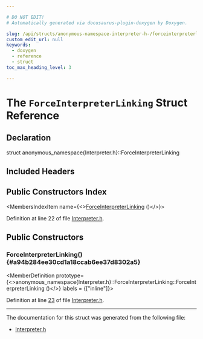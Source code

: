 ```yaml
---

# DO NOT EDIT!
# Automatically generated via docusaurus-plugin-doxygen by Doxygen.

slug: /api/structs/anonymous-namespace-interpreter-h-/forceinterpreterlinking
custom_edit_url: null
keywords:
  - doxygen
  - reference
  - struct
toc_max_heading_level: 3

---
```





# The `ForceInterpreterLinking` Struct Reference

<DoxygenPage pluginConfig={pluginConfig}>



## Declaration

<CodeBlock>struct anonymous_namespace{Interpreter.h}::ForceInterpreterLinking</CodeBlock>

## Included Headers

<IncludesList>
<IncludesListItem
  filePath="llvm/ExecutionEngine/Interpreter.h"
  permalink="/docs/api/files/include/include/llvm/include/llvm/executionengine/interpreter-h"
  isLocal="true" />
</IncludesList>

## Public Constructors Index

<MembersIndex>

<MembersIndexItem
  name={<><a href="#a94b284ee30cd1a18ccab6ee37d8302a5">ForceInterpreterLinking</a> ()</>}>
</MembersIndexItem>

</MembersIndex>


Definition at line 22 of file <a href="/docs/api/files/include/include/llvm/include/llvm/executionengine/interpreter-h">Interpreter.h</a>.

<SectionDefinition>

## Public Constructors

### ForceInterpreterLinking() {#a94b284ee30cd1a18ccab6ee37d8302a5}

<MemberDefinition
  prototype={<>anonymous&#95;namespace&#123;Interpreter.h&#125;::ForceInterpreterLinking::ForceInterpreterLinking ()</>}
  labels = {["inline"]}>

Definition at line <a href="/docs/api/files/include/include/llvm/include/llvm/executionengine/interpreter-h/#l00023">23</a> of file <a href="/docs/api/files/include/include/llvm/include/llvm/executionengine/interpreter-h">Interpreter.h</a>.
</MemberDefinition>

</SectionDefinition>

<hr/>

The documentation for this struct was generated from the following file:

<ul>
<li><a href="/docs/api/files/include/include/llvm/include/llvm/executionengine/interpreter-h">Interpreter.h</a></li>
</ul>

</DoxygenPage>
